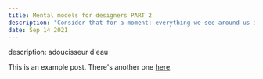 ```yaml
---
title: Mental models for designers PART 2
description: "Consider that for a moment: everything we see around us is assumed to have had a cause and is contingent upon."
date: Sep 14 2021
---
```


description: adoucisseur d'eau

This is an example post. There's another one [here](/posts/example-post).
